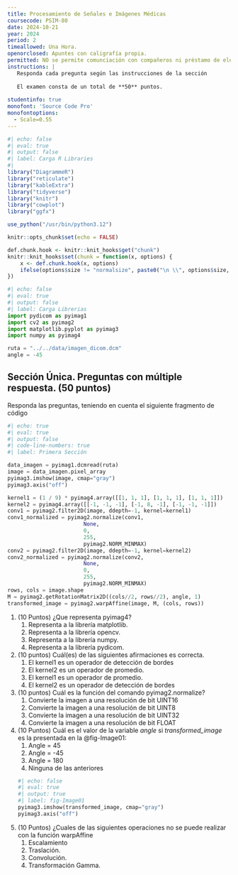 ```yaml
---
title: Procesamiento de Señales e Imágenes Médicas
coursecode: PSIM-80
date: 2024-10-21
year: 2024
period: 2
timeallowed: Una Hora.
openorclosed: Apuntes con caligrafía propia.
permitted: NO se permite comunciación con compañeros ni préstamo de elementos.
instructions: |
   Responda cada pregunta según las instrucciones de la sección
   
   El examen consta de un total de **50** puntos.
   
studentinfo: true
monofont: 'Source Code Pro'
monofontoptions: 
  - Scale=0.55
---
```


```r
#| echo: false
#| eval: true
#| output: false
#| label: Carga R Libraries
#| 
library("DiagrammeR")
library("reticulate")
library("kableExtra")
library("tidyverse")
library("knitr")
library("cowplot")
library("ggfx")

use_python("/usr/bin/python3.12")

knitr::opts_chunk$set(echo = FALSE)

def.chunk.hook <- knitr::knit_hooks$get("chunk")
knitr::knit_hooks$set(chunk = function(x, options) {
    x <- def.chunk.hook(x, options)
    ifelse(options$size != "normalsize", paste0("\n \\", options$size, "\n\n", x, "\n\n \\normalsize"), x)
})

```

```python
#| echo: false
#| eval: true
#| output: false
#| label: Carga Librerias
import pydicom as pyimag1
import cv2 as pyimag2
import matplotlib.pyplot as pyimag3
import numpy as pyimag4

ruta = "../../data/imagen_dicom.dcm"
angle = -45
```
     
## Sección Única. Preguntas con múltiple respuesta. (50 puntos)

Responda las preguntas, teniendo en cuenta el siguiente fragmento de código
```python
#| echo: true
#| eval: true
#| output: false
#| code-line-numbers: true
#| label: Primera Sección

data_imagen = pyimag1.dcmread(ruta)
image = data_imagen.pixel_array
pyimag3.imshow(image, cmap="gray")
pyimag3.axis("off")

kernel1 = (1 / 9) * pyimag4.array([[1, 1, 1], [1, 1, 1], [1, 1, 1]])
kernel2 = pyimag4.array([[-1, -1, -1], [-1, 8, -1], [-1, -1, -1]])
conv1 = pyimag2.filter2D(image, ddepth=-1, kernel=kernel1)
conv1_normalized = pyimag2.normalize(conv1,
                        None, 
                        0, 
                        255, 
                        pyimag2.NORM_MINMAX)
conv2 = pyimag2.filter2D(image, ddepth=-1, kernel=kernel2)
conv2_normalized = pyimag2.normalize(conv2,
                        None, 
                        0, 
                        255, 
                        pyimag2.NORM_MINMAX)
rows, cols = image.shape
M = pyimag2.getRotationMatrix2D((cols//2, rows//2), angle, 1)
transformed_image = pyimag2.warpAffine(image, M, (cols, rows))
```

   #. (10 Puntos) ¿Que representa pyimag4?
      #. Representa a la librería matplotlib.
      #. Representa a la librería opencv.
      #. Representa a la librería numpy.
      #. Representa a la librería pydicom.

   #. (10 puntos) Cuál(es) de las siguientes afirmaciones es correcta. 
      #. El kernel1 es un operador de detección de bordes  
      #. El kernel2 es un operador de promedio.
      #. El kernel1 es un operador de promedio.
      #. El kernel2 es un operador de detección de bordes

   #. (10 puntos) Cuál es la función del comando pyimag2.normalize?
      #. Convierte la imagen a una resolución de bit UINT16
      #. Convierte la imagen a una resolución de bit UINT8
      #. Convierte la imagen a una resolución de bit UINT32
      #. Convierte la imagen a una resolución de bit FLOAT 
   
   #. (10 Puntos) Cuál es el valor de la variable _angle_ si *transformed_image* es la presentada en la @fig-Image01:
      #. Angle = 45
      #. Angle = -45
      #. Angle = 180
      #. Ninguna de las anteriores
```python
#| echo: false
#| eval: true
#| output: true
#| label: fig-Image01
pyimag3.imshow(transformed_image, cmap="gray")
pyimag3.axis("off")
```

#. (10 Puntos) ¿Cuales de las siguientes operaciones no se puede realizar con la función warpAffine
   #. Escalamiento
   #. Traslación.
   #. Convolución.
   #. Transformación Gamma.